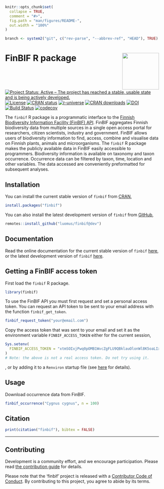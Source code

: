 ```r
knitr::opts_chunk$set(
  collapse = TRUE,
  comment = "#>",
  fig.path = "man/figures/README-",
  out.width = "100%"
)

branch <- system2("git", c("rev-parse", "--abbrev-ref", "HEAD"), TRUE)
```
# FinBIF R package <img src="man/figures/logo.png" align="right" alt="" width="120">

<!-- badges: start -->
[![Project Status: Active – The project has reached a stable, usable state and is being actively developed.](https://www.repostatus.org/badges/latest/active.svg)](https://www.repostatus.org/#active)
[![License](https://img.shields.io/badge/license-MIT-brightgreen.svg?style=flat)](https://opensource.org/licenses/MIT)
[![CRAN status](https://www.r-pkg.org/badges/version-last-release/finbif)](https://cran.r-project.org/package=finbif)
[![r-universe](https://luomus.r-universe.dev/badges/finbif)](https://luomus.r-universe.dev)
[![CRAN downloads](https://cranlogs.r-pkg.org/badges/grand-total/finbif?color=brightgreen)](https://cran.r-project.org/package=finbif)
[![DOI](https://zenodo.org/badge/DOI/10.5281/zenodo.3612814.svg)](https://doi.org/10.5281/zenodo.3612814)
[![Build Status](https://github.com/luomus/finbif/workflows/R-CMD-check/badge.svg?branch=`r branch`)](https://github.com/luomus/finbif/actions)
[![codecov](https://codecov.io/gh/luomus/finbif/branch/`r branch`/graph/badge.svg)](https://app.codecov.io/github/luomus/finbif/branch/`r branch`)
<!-- badges: end -->

The `finbif` R package is a programmatic interface to the
[Finnish Biodiversity Information Facility (FinBIF) API](https://api.laji.fi).
FinBIF aggregates Finnish biodiversity data from multiple sources in a single
open access portal for researchers, citizen scientists, industry and government.
FinBIF allows users of biodiversity information to find, access, combine and
visualise data on Finnish plants, animals and microorganisms. The `finbif`
R package makes the publicly available data in FinBIF easily accessible to
programmers. Biodiversity information is available on taxonomy and taxon
occurrence. Occurrence data can be filtered by taxon, time, location and other
variables. The data accessed are conveniently preformatted for subsequent
analyses.

## Installation
You can install the current stable version of `finbif` from
[CRAN](https://cran.r-project.org),
```r
install.packages("finbif")
```

You can also install the latest development version of `finbif` from
[GitHub](https://github.com),
```r
remotes::install_github("luomus/finbif@dev")
```

## Documentation
Read the online documentation for the current stable version of
`finbif` [here](https://luomus.github.io/finbif/), or the latest development
version of `finbif` [here](https://finbif-docs-dev.netlify.app).

## Getting a FinBIF access token
First load the `finbif` R package.
```r
library(finbif)
```

To use the FinBIF API you must first request and set a personal access token.
You can request an API token to be sent to your email address with the function
`finbif_get_token`.
```r
finbif_request_token("your@email.com")
```

Copy the access token that was sent to your email and set it as the environment
variable `FINBIF_ACCESS_TOKEN` either for the current session,
```r
Sys.setenv(
  FINBIF_ACCESS_TOKEN = "xtmSOIxjPwq0pOMB1WvcZgFLU9QBklauOlonWl8K5oaLIx8RniJLrvcJU4v9H7Et"
)
# Note: the above is not a real access token. Do not try using it.
```
, or by adding it to a `Renviron` startup file (see
 [here](https://rviews.rstudio.com/2017/04/19/r-for-enterprise-understanding-r-s-startup/)
 for details). 

## Usage
Download occurrence data from FinBIF.
```r
finbif_occurrence("Cygnus cygnus", n = 100)
```

## Citation
```r
print(citation("finbif"), bibtex = FALSE)
```

----

## Contributing
Development is a community effort, and we encourage participation. Please read
[the contribution guide](https://github.com/luomus/finbif/blob/main/CONTRIBUTING.md)
for details.

Please note that the 'finbif' project is released with a
[Contributor Code of Conduct](https://github.com/luomus/finbif/blob/main/CODE_OF_CONDUCT.md).
By contributing to this project, you agree to abide by its terms.
